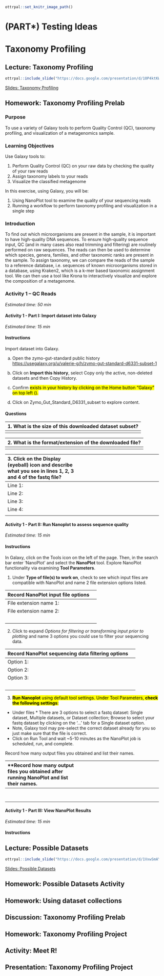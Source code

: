 ```r
ottrpal::set_knitr_image_path()
```
# (PART\*) Testing Ideas {-}

# Taxonomy Profiling

## Lecture: Taxonomy Profiling

```r
ottrpal::include_slide("https://docs.google.com/presentation/d/10P4ktKWSrRpM1YAWYW31tLly_jf1rcfgCMbzZ9Tx9xY/edit?slide=id.g35f391192_00#slide=id.g35f391192_00")
```

[Slides: Taxonomy Profiling](https://docs.google.com/presentation/d/10P4ktKWSrRpM1YAWYW31tLly_jf1rcfgCMbzZ9Tx9xY/edit?usp=sharing)


## Homework: Taxonomy Profiling Prelab

### Purpose

To use a variety of Galaxy tools to perform Quality Control (QC), taxonomy profiling, and visualization of a metagenomics sample.

### Learning Objectives

Use Galaxy tools to:

1. Perform Quality Control (QC) on your raw data by checking the quality of your raw reads
2. Assign taxonomy labels to your reads
3. Visualize the classified metagenome

In this exercise, using Galaxy, you will be:

1. Using NanoPlot tool to examine the quality of your sequencing reads
2. Running a workflow to perform taxonomy profiling and visualization in a single step

### Introduction

To find out which microorganisms are present in the sample, it is important to have high-quality DNA sequences. To ensure high-quality sequence input, QC (and in many cases also read trimming and filtering) are routinely performed on raw sequences. The reads can then be used to determine which species, genera, families, and other taxonomic ranks are present in the sample. To assign taxonomy, we can compare the reads of the sample to a reference database, i.e. sequences of known microorganisms stored in a database, using Kraken2, which is a k-mer based taxonomic assignment tool. We can then use a tool like Krona to interactively visualize and explore the composition of a metagenome.  

### Activity 1 – QC Reads

*Estimated time: 50 min*

#### Activity 1 - Part I: Import dataset into Galaxy

*Estimated time: 15 min*

#### Instructions

Import dataset into Galaxy. 

a. Open the zymo-gut-standard public history [https://usegalaxy.org/u/valerie-g/h/zymo-gut-standard-d6331-subset-1](https://usegalaxy.org/u/valerie-g/h/zymo-gut-standard-d6331-subset-1) 

b. Click on **Import this history**, select Copy only the active, non-deleted datasets and then Copy History. 

c. Confirm <mark style="background color: lightgreen"Zymo_Gut_Standard_D6331_subset> exists in your history by clicking on the Home button "Galaxy" on top left ().

d. Click on Zymo_Gut_Standard_D6331_subset to explore content.


#### Questions

|1. What is the size of this downloaded dataset subset?|
|:--|
|<break>|

|2. What is the format/extension of the downloaded file?|
|:--|
|<break>|

|3. Click on the Display (eyeball) icon and describe what you see in lines 1, 2, 3 and 4 of the fastq file?| |
|:--|:--|
|Line 1:| |
|Line 2:| |
|Line 3:| |
|Line 4:| |
|<break>| |

#### Activity 1 - Part II: Run Nanoplot to assess sequence quality

*Estimated time: 15 min*

#### Instructions

In Galaxy, click on the Tools icon on the left of the page. Then, in the search bar enter ‘NanoPlot’ and select the **NanoPlot** tool. Explore NanoPlot functionality via examining **Tool Parameters**.

1. Under **Type of file(s) to work on**, check  to see which input files are compatible with NanoPlot and name 2 file extension options listed.

| **Record NanoPlot input file options**| |
|:--|:--|
|File extension name 1:| |
|File extension name 2:| |
|<br>| 

2. Click to expand *Options for filtering or transforming input prior to plotting* and name 3 options you could use to filter your sequencing data.

| **Record NanoPlot sequencing data filtering options**| |
|:--|:--|
|Option 1:| |
|Option 2:| |
|Option 3:| |
|<br>| 

3. <mark style="background color: yellow">**Run Nanoplot** using default tool settings. Under Tool Parameters, <mark style="background color: lightyellow">**check the following settings**:

- Under files * There are 3 options to select a fastq dataset: Single dataset, Multiple datasets, or Dataset collection; Browse to select your fastq dataset by clicking on the ‘...’ tab for a Single dataset option. 
- Note, Galaxy tool may pre-select the correct dataset already for you so just make sure that the file is correct. 
- Click on Run Tool and wait ~5-10 minutes as the NanoPlot job is scheduled, run, and complete.

Record how many output files you obtained and list their names.

| **Record how many output files you obtained after running NanoPlot and list their names.| 
|:--|:--|
| |
| |
| |
|<br>|  


#### Activity 1 - Part III: View NanoPlot Results

*Estimated time: 15 min*

#### Instructions




## Lecture: Possible Datasets

```r
ottrpal::include_slide("https://docs.google.com/presentation/d/1VxwSmAY8BUs3EfVcxPm3I8kNYJWjVqoHJrGOX3X3sog/edit?slide=id.g35f391192_00#slide=id.g35f391192_00")
```

[Slides: Possible Datasets](https://docs.google.com/presentation/d/1VxwSmAY8BUs3EfVcxPm3I8kNYJWjVqoHJrGOX3X3sog/edit?usp=sharing)


## Homework: Possible Datasets Activity


## Homework: Using dataset collections


## Discussion: Taxonomy Profiling Prelab


## Homework: Taxonomy Profiling Project

## Activity: Meet R!

## Presentation: Taxonomy Profiling Project

